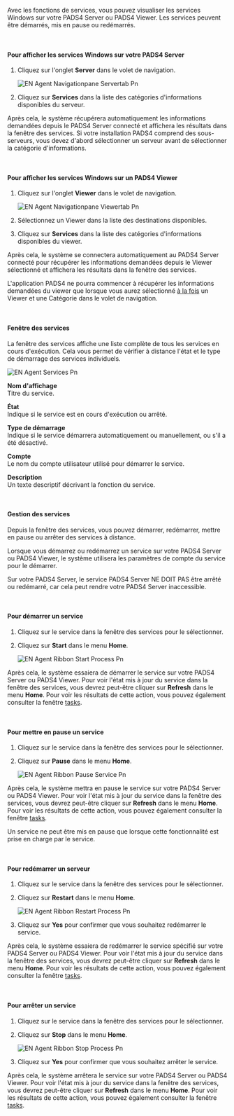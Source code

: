 Avec les fonctions de services, vous pouvez visualiser les services Windows sur votre PADS4 Server ou PADS4 Viewer. Les services peuvent être démarrés, mis en pause ou redémarrés.

 

#### **Pour afficher les services Windows sur votre PADS4 Server**

1. Cliquez sur l'onglet **Server** dans le volet de navigation.

   ![EN Agent Navigationpane Servertab Pn](/images/digital-signage/windows-applications/agent/remote-management-and-monitoring/EN-Agent-Navigationpane-Servertab.png)
2. Cliquez sur **Services** dans la liste des catégories d'informations disponibles du serveur.

Après cela, le système récupérera automatiquement les informations demandées depuis le PADS4 Server connecté et affichera les résultats dans la fenêtre des services. Si votre installation PADS4 comprend des sous-serveurs, vous devez d'abord sélectionner un serveur avant de sélectionner la catégorie d'informations.

 

#### **Pour afficher les services Windows sur un PADS4 Viewer**

1. Cliquez sur l'onglet **Viewer** dans le volet de navigation.

   ![EN Agent Navigationpane Viewertab Pn](/images/digital-signage/windows-applications/agent/remote-management-and-monitoring/EN-Agent-Navigationpane-Viewertab.png)
2. Sélectionnez un Viewer dans la liste des destinations disponibles.
3. Cliquez sur **Services** dans la liste des catégories d'informations disponibles du viewer.

Après cela, le système se connectera automatiquement au PADS4 Server connecté pour récupérer les informations demandées depuis le Viewer sélectionné et affichera les résultats dans la fenêtre des services.

<Warning>
  L'application PADS4 ne pourra commencer à récupérer les informations demandées du viewer que lorsque vous aurez sélectionné <u>à la fois</u> un Viewer et une Catégorie dans le volet de navigation.
</Warning>

 

#### **Fenêtre des services**

La fenêtre des services affiche une liste complète de tous les services en cours d'exécution. Cela vous permet de vérifier à distance l'état et le type de démarrage des services individuels.

![EN Agent Services Pn](/images/digital-signage/windows-applications/agent/remote-management-and-monitoring/EN-Agent-Services.png)

**Nom d'affichage**\
Titre du service.

**État**\
Indique si le service est en cours d'exécution ou arrêté.

**Type de démarrage**\
Indique si le service démarrera automatiquement ou manuellement, ou s'il a été désactivé.

**Compte**\
Le nom du compte utilisateur utilisé pour démarrer le service.

**Description**\
Un texte descriptif décrivant la fonction du service.

 

#### **Gestion des services**

Depuis la fenêtre des services, vous pouvez démarrer, redémarrer, mettre en pause ou arrêter des services à distance.

Lorsque vous démarrez ou redémarrez un service sur votre PADS4 Server ou PADS4 Viewer, le système utilisera les paramètres de compte du service pour le démarrer.

Sur votre PADS4 Server, le service PADS4 Server NE DOIT PAS être arrêté ou redémarré, car cela peut rendre votre PADS4 Server inaccessible.

 

#### **Pour démarrer un service**

1. Cliquez sur le service dans la fenêtre des services pour le sélectionner.
2. Cliquez sur **Start** dans le menu **Home**.

   ![EN Agent Ribbon Start Process Pn](/images/digital-signage/windows-applications/agent/remote-management-and-monitoring/EN-Agent-RibbonStartProcess.png)

Après cela, le système essaiera de démarrer le service sur votre PADS4 Server ou PADS4 Viewer. Pour voir l'état mis à jour du service dans la fenêtre des services, vous devrez peut-être cliquer sur **Refresh** dans le menu **Home**. Pour voir les résultats de cette action, vous pouvez également consulter la fenêtre [tasks](https://pads4documentation.blob.core.windows.net/agent/Content/Main%20Window/Tasks.htm).

 

#### **Pour mettre en pause un service**

1. Cliquez sur le service dans la fenêtre des services pour le sélectionner.
2. Cliquez sur **Pause** dans le menu **Home**.

   ![EN Agent Ribbon Pause Service Pn](/images/digital-signage/windows-applications/agent/remote-management-and-monitoring/EN-Agent-Ribbon-PauseService.png)

Après cela, le système mettra en pause le service sur votre PADS4 Server ou PADS4 Viewer. Pour voir l'état mis à jour du service dans la fenêtre des services, vous devrez peut-être cliquer sur **Refresh** dans le menu **Home**. Pour voir les résultats de cette action, vous pouvez également consulter la fenêtre [tasks](https://pads4documentation.blob.core.windows.net/agent/Content/Main%20Window/Tasks.htm).

<Tip>
  Un service ne peut être mis en pause que lorsque cette fonctionnalité est prise en charge par le service.
</Tip>

 

#### **Pour redémarrer un serveur**

1. Cliquez sur le service dans la fenêtre des services pour le sélectionner.
2. Cliquez sur **Restart** dans le menu **Home**.

   ![EN Agent Ribbon Restart Process Pn](/images/digital-signage/windows-applications/agent/remote-management-and-monitoring/EN-Agent-Ribbon-RestartProcess.png)
3. Cliquez sur **Yes** pour confirmer que vous souhaitez redémarrer le service.

Après cela, le système essaiera de redémarrer le service spécifié sur votre PADS4 Server ou PADS4 Viewer. Pour voir l'état mis à jour du service dans la fenêtre des services, vous devrez peut-être cliquer sur **Refresh** dans le menu **Home**. Pour voir les résultats de cette action, vous pouvez également consulter la fenêtre [tasks](https://pads4documentation.blob.core.windows.net/agent/Content/Main%20Window/Tasks.htm).

 

#### **Pour arrêter un service**

1. Cliquez sur le service dans la fenêtre des services pour le sélectionner.
2. Cliquez sur **Stop** dans le menu **Home**.

   ![EN Agent Ribbon Stop Process Pn](/images/digital-signage/windows-applications/agent/remote-management-and-monitoring/EN-Agent-Ribbon-StopProcess.png)
3. Cliquez sur **Yes** pour confirmer que vous souhaitez arrêter le service.

Après cela, le système arrêtera le service sur votre PADS4 Server ou PADS4 Viewer. Pour voir l'état mis à jour du service dans la fenêtre des services, vous devrez peut-être cliquer sur **Refresh** dans le menu **Home**. Pour voir les résultats de cette action, vous pouvez également consulter la fenêtre [tasks](https://pads4documentation.blob.core.windows.net/agent/Content/Main%20Window/Tasks.htm).
